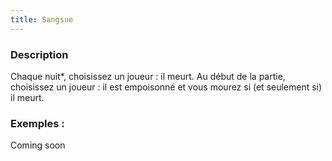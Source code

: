 ```yaml
---
title: Sangsue
---
```



<Role SANGSUE header />

### Description

Chaque nuit*, choisissez un joueur : il meurt. Au début de la partie, choisissez un joueur : il est empoisonné et vous mourez si (et seulement si) il meurt.

### Exemples :

Coming soon
